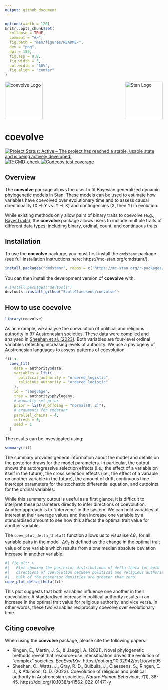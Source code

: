 ```yaml
---
output: github_document
---
```


<!-- README.md is generated from README.Rmd. Please edit that file -->

```r
options(width = 120)
knitr::opts_chunk$set(
  collapse = TRUE,
  comment = "#>",
  fig.path = "man/figures/README-",
  dev = "png",
  dpi = 150,
  fig.asp = 0.8,
  fig.width = 5,
  out.width = "60%",
  fig.align = "center"
)
```

<img src="man/figures/logo.png" width="120" alt="coevolve Logo"/>[<img src="https://raw.githubusercontent.com/stan-dev/logos/master/logo_tm.png" align="right" width="120" alt="Stan Logo"/>](https://mc-stan.org/)

# coevolve

<!-- badges: start -->
  [![Project Status: Active – The project has reached a stable, usable state and is being actively developed.](https://www.repostatus.org/badges/latest/active.svg)](https://www.repostatus.org/#active)
  [![R-CMD-check](https://github.com/ScottClaessens/coevolve/actions/workflows/R-CMD-check.yaml/badge.svg)](https://github.com/ScottClaessens/coevolve/actions/workflows/R-CMD-check.yaml)
  [![Codecov test coverage](https://codecov.io/gh/ScottClaessens/coevolve/graph/badge.svg)](https://app.codecov.io/gh/ScottClaessens/coevolve)
<!-- badges: end -->

## Overview

The **coevolve** package allows the user to fit Bayesian generalized dynamic
phylogenetic models in Stan. These models can be used to estimate how variables 
have coevolved over evolutionary time and to assess causal directionality
(X → Y vs. Y → X) and contingencies (X, then Y) in evolution.

While existing methods only allow pairs of binary traits to coevolve
(e.g., [BayesTraits](https://www.evolution.reading.ac.uk/BayesTraitsV4.1.2/BayesTraitsV4.1.2.html)),
the **coevolve** package allows users to include multiple traits of different
data types, including binary, ordinal, count, and continuous traits.

## Installation

To use the **coevolve** package, you must first install the `cmdstanr` package
(see full installation instructions here: https://mc-stan.org/cmdstanr/).

```r
install.packages("cmdstanr", repos = c("https://mc-stan.org/r-packages/", getOption("repos")))
```

You can then install the development version of **coevolve** with:

```r
# install.packages("devtools")
devtools::install_github("ScottClaessens/coevolve")
```

## How to use coevolve

```r
library(coevolve)
```

As an example, we analyse the coevolution of political and religious authority
in 97 Austronesian societies. These data were compiled and analysed in [Sheehan
et al. (2023)](https://www.nature.com/articles/s41562-022-01471-y). Both 
variables are four-level ordinal variables reflecting increasing levels of
authority. We use a phylogeny of Austronesian languages to assess patterns of 
coevolution.

```r
fit <-
  coev_fit(
    data = authority$data,
    variables = list(
      political_authority = "ordered_logistic",
      religious_authority = "ordered_logistic"
    ),
    id = "language",
    tree = authority$phylogeny,
    # manually set prior
    prior = list(A_offdiag = "normal(0, 2)"),
    # arguments for cmdstanr
    parallel_chains = 4,
    refresh = 0,
    seed = 1
  )
```

The results can be investigated using:

```r
summary(fit)
```

The summary provides general information about the model and details on the 
posterior draws for the model parameters. In particular, the output shows the 
autoregressive selection effects (i.e., the effect of a variable on itself in 
the future), the cross selection effects (i.e., the effect of a variable on 
another variable in the future), the amount of drift, continuous time intercept 
parameters for the stochastic differential equation, and cutpoints for the 
ordinal variables.

While this summary output is useful as a first glance, it is difficult to
interpret these parameters directly to infer directions of coevolution. Another
approach is to "intervene" in the system. We can hold variables of interest at
their average values and then increase one variable by a standardised amount to
see how this affects the optimal trait value for another variable.

The `coev_plot_delta_theta()` function allows us to visualise $\Delta\theta_{z}$
for all variable pairs in the model. $\Delta\theta_{z}$ is defined as the change
in the optimal trait value of one variable which results from a one median
absolute deviation increase in another variable.

```r
#| fig.alt: >
#|   Plot showing the posterior distributions of delta theta for both
#|   directions of coevolution between political and religious authority. The
#|   bulk of the posterior densities are greater than zero.
coev_plot_delta_theta(fit)
```

This plot suggests that both variables influence one another in their 
coevolution. A standardised increase in political authority results in an 
increase in the optimal trait value for religious authority, and vice versa.
In other words, these two variables reciprocally coevolve over evolutionary
time.

## Citing coevolve

When using the **coevolve** package, please cite the following papers:

- Ringen, E., Martin, J. S., & Jaeggi, A. (2021). Novel phylogenetic methods 
  reveal that resource-use intensification drives the evolution of "complex" 
  societies. _EcoEvoRXiv_. https://doi.org/10.32942/osf.io/wfp95
- Sheehan, O., Watts, J., Gray, R. D., Bulbulia, J., Claessens, S., Ringen, 
  E. J., & Atkinson, Q. D. (2023). Coevolution of religious and political 
  authority in Austronesian societies. _Nature Human Behaviour_, _7_(1), 38-45. 
  https://doi.org/10.1038/s41562-022-01471-y
